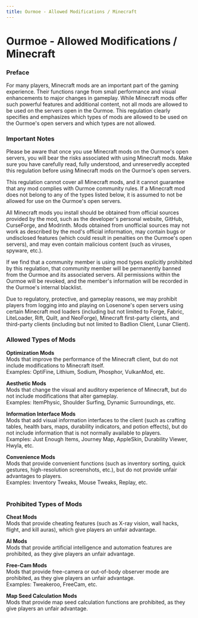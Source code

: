 ```yaml
---
title: Ourmoe - Allowed Modifications / Minecraft
---
```


# Ourmoe - Allowed Modifications / Minecraft


### Preface

For many players, Minecraft mods are an important part of the gaming experience. Their functions range from small performance and visual enhancements to major changes in gameplay. While Minecraft mods offer such powerful features and additional content, not all mods are allowed to be used on the servers open in the Ourmoe. This regulation clearly specifies and emphasizes which types of mods are allowed to be used on the Ourmoe's open servers and which types are not allowed.


### Important Notes

Please be aware that once you use Minecraft mods on the Ourmoe's open servers, you will bear the risks associated with using Minecraft mods. Make sure you have carefully read, fully understood, and unreservedly accepted this regulation before using Minecraft mods on the Ourmoe's open servers.

This regulation cannot cover all Minecraft mods, and it cannot guarantee that any mod complies with Ourmoe community rules. If a Minecraft mod does not belong to any of the types listed below, it is assumed to not be allowed for use on the Ourmoe's open servers.

All Minecraft mods you install should be obtained from official sources provided by the mod, such as the developer's personal website, GitHub, CurseForge, and Modrinth. Mods obtained from unofficial sources may not work as described by the mod's official information, may contain bugs or undisclosed features &#40;which could result in penalties on the Ourmoe's open servers&#41;, and may even contain malicious content &#40;such as viruses, spyware, etc.&#41;.

If we find that a community member is using mod types explicitly prohibited by this regulation, that community member will be permanently banned from the Ourmoe and its associated servers. All permissions within the Ourmoe will be revoked, and the member's information will be recorded in the Ourmoe's internal blacklist.

Due to regulatory, protective, and gameplay reasons, we may prohibit players from logging into and playing on Losenone's open servers using certain Minecraft mod loaders &#40;including but not limited to Forge, Fabric, LiteLoader, Rift, Quilt, and NeoForge&#41;, Minecraft first-party clients, and third-party clients &#40;including but not limited to Badlion Client, Lunar Client&#41;.


### Allowed Types of Mods

**Optimization Mods**\
Mods that improve the performance of the Minecraft client, but do not include modifications to Minecraft itself.\
Examples: OptiFine, Lithium, Sodium, Phosphor, VulkanMod, etc.

**Aesthetic Mods**\
Mods that change the visual and auditory experience of Minecraft, but do not include modifications that alter gameplay.\
Examples: ItemPhysic, Shoulder Surfing, Dynamic Surroundings, etc.

**Information Interface Mods**\
Mods that add visual information interfaces to the client &#40;such as crafting tables, health bars, maps, durability indicators, and potion effects&#41;, but do not include information that is not normally available to players.\
Examples: Just Enough Items, Journey Map, AppleSkin, Durability Viewer, Hwyla, etc.

**Convenience Mods**\
Mods that provide convenient functions &#40;such as inventory sorting, quick gestures, high-resolution screenshots, etc.&#41;, but do not provide unfair advantages to players.\
Examples: Inventory Tweaks, Mouse Tweaks, Replay, etc.<br /><br />


### Prohibited Types of Mods

**Cheat Mods**\
Mods that provide cheating features &#40;such as X-ray vision, wall hacks, flight, and kill auras&#41;, which give players an unfair advantage.

**AI Mods**\
Mods that provide artificial intelligence and automation features are prohibited, as they give players an unfair advantage.

**Free-Cam Mods**\
Mods that provide free-camera or out-of-body observer mode are prohibited, as they give players an unfair advantage.\
Examples: Tweakeroo, FreeCam, etc.

**Map Seed Calculation Mods**\
Mods that provide map seed calculation functions are prohibited, as they give players an unfair advantage.